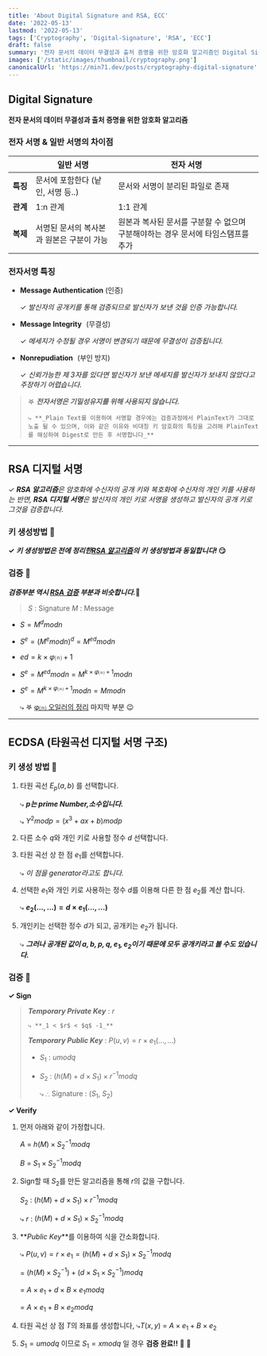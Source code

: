 ```yaml
---
title: 'About Digital Signature and RSA, ECC'
date: '2022-05-13'
lastmod: '2022-05-13'
tags: ['Cryptography', 'Digital-Signature', 'RSA', 'ECC']
draft: false
summary: '전자 문서의 데이터 무결성과 출처 증명을 위한 암호화 알고리즘인 Digital Signature에 대해 알아봅니다. 🤔'
images: ['/static/images/thumbnail/cryptography.png']
canonicalUrl: 'https://min71.dev/posts/cryptography-digital-signature'
---
```


<TOCInline toc={props.toc} exclude="Introduction" />

## Digital Signature

**전자 문서의 데이터 무결성과 출처 증명을 위한 암호화 알고리즘**

### 전자 서명 & 일반 서명의 차이점

|          | 일반 서명                                 | 전자 서명                                                                        |
| :------: | ----------------------------------------- | -------------------------------------------------------------------------------- |
| **특징** | 문서에 포함한다 (낱인, 서명 등..)         | 문서와 서명이 분리된 파일로 존재                                                 |
| **관계** | 1:n 관계                                  | 1:1 관계                                                                         |
| **복제** | 서명된 문서의 복사본과 원본은 구분이 가능 | 원본과 복사된 문서를 구분할 수 없으며 구분해야하는 경우 문서에 타임스탬프를 추가 |

### 전자서명 특징

- **Message Authentication** (인증)

  ✓ _발신자의 공개키를 통해 검증되므로 발신자가 보낸 것을 인증 가능합니다._

- **Message Integrity** (무결성)

  ✓ _메세지가 수정될 경우 서명이 변경되기 때문에 무결성이 검증됩니다._

- **Nonrepudiation** (부인 방지)

  ✓ _신뢰가능한 제 3자를 있다면 발신자가 보낸 메세지를 발신자가 보내지 않았다고 주장하기 어렵습니다._

> 𖤐 **_전자서명은 기밀성유지를 위해 사용되지 않습니다._**
>
>     ⤷ **_Plain Text를 이용하여 서명할 경우에는 검증과정에서 PlainText가 그대로 노출 될 수 있으며, 이와 같은 이유와 비대칭 키 암호화의 특징을 고려해 PlainText를 해싱하여 Digest로 만든 후 서명합니다_**

---

## RSA 디지털 서명

✓ _**RSA 알고리즘**은 암호화에 수신자의 공개 키와 복호화에 수신자의 개인 키를 사용하는 반면, **RSA 디지털 서명**은 발신자의 개인 키로 서명을 생성하고 발신자의 공개 키로 그것을 검증합니다._

### 키 생성방법 🔑

**✓ _키 생성방법은 전에 정리한[RSA 알고리즘](https://min71.dev/posts/cryptography-asymmetric-key#rsa-%ED%82%A4-%EC%83%9D%EC%84%B1%EA%B3%BC-%EB%B3%B5%ED%98%B8%ED%99%94-%EA%B3%BC%EC%A0%95)의 키 생성방법과 동일합니다!_ 😏**

### 검증 🧐

**_검증부분 역시 [RSA 검증](https://min71.dev/posts/cryptography-asymmetric-key#rsa-%EC%A0%95%ED%99%95%EC%84%B1-%EC%A6%9D%EB%AA%85%EA%B3%BC-%EC%98%88%EC%8B%9C) 부분과 비슷합니다._**🥲

> $S$ : Signature
> $M$ : Message

- $S = M^d mod n$
- $S^e = (M^e  mod  n)^d = M^{ed}  mod  n$
- $ed = k × φ⒩ + 1$
- $S^e = M^{ed}  mod  n= M^{k × φ⒩ + 1}  mod  n$
- $S^e = M^{k × φ⒩ + 1}  mod  n = M  mod  n$

  ⤷ 𖤐 [φ⒩ 오일러의 정리](https://min71.dev/posts/cryptography-mathematics-in-cryptography#eulers-theorem) 마지막 부분 😉

---

## ECDSA (타원곡선 디지털 서명 구조)

### 키 생성 방법 🔑

>

1. 타원 곡선 $E_p (a,b)$ 를 선택합니다.

   ⤷ **_$p$는 prime Number,소수입니다._**

   ⤷ $Y^2 mod p = (x^3 + ax + b) mod p$

2. 다른 소수 $q$와 개인 키로 사용할 정수 $d$ 선택합니다.

3. 타원 곡선 상 한 점 $e_1$를 선택합니다.

   ⤷ _이 점을 generator라고도 합니다._

4. 선택한 $e_1$와 개인 키로 사용하는 정수 $d$를 이용해 다른 한 점 $e_2$를 계산 합니다.

   ⤷ **$e_2(... , ...) = d×e_1(... , ...)$**

5. 개인키는 선택한 정수 $d$가 되고, 공개키는 $e_2$가 됩니다.

   ⤷ **_그러나 공개된 값이 $a, b, p, q, e_1, e_2$이기 때문에 모두 공개키라고 볼 수도 있습니다._**

### 검증 🧐

**✓ Sign**

> **_Temporary Private Key_** : $r$
>
>     ⤷ **_1 < $r$ < $q$ -1_**
>
> **_Temporary Public Key_** : $P(u,v) = r×e_1(... , ...)$
>
> - $S_1$ : $u  mod  q$
> - $S_2$ : $(h(M) + d×S_1) × r^{-1}  mod  q$
>
>   ⤷ ∴ Signature : ($S_1$, $S_2$)

**✓ Verify**

1. 먼저 아래와 같이 가정합니다.

   $A$ = $h(M)×S_2^{-1} mod q$

   $B$ = $S_1×S_2^{-1} mod q$

2. Sign할 때 $S_2$를 만든 알고리즘을 통해 $r$의 값을 구합니다.

   $S_2$ : $(h(M) + d×S_1) × r^{-1}  mod  q$

   ⤷ $r$ : $(h(M) + d×S_1) × S_2^{-1}  mod  q$

3. **_Public Key_**를 이용하여 식을 간소화합니다.

   ⤷ $P(u,v) = r×e_1 = (h(M) + d × S_1) × S_2^{-1}  mod  q$

   = $(h(M)× S_2^{-1}) + (d × S_1× S_2^{-1})  mod  q$

   = $A× e_1 + d × B × e_1  mod  q$

   = $A× e_1 + B × e_2  mod  q$

4. 타원 곡선 상 점 $T$의 좌표를 생성합니다,
   ⤷$T(x, y)$ = $A × e_1 + B × e_2$
5. $S_1 = u  mod  q$ 이므로 $S_1 = x  mod  q$ 일 경우 **검증 완료!!** 🥳 📝
